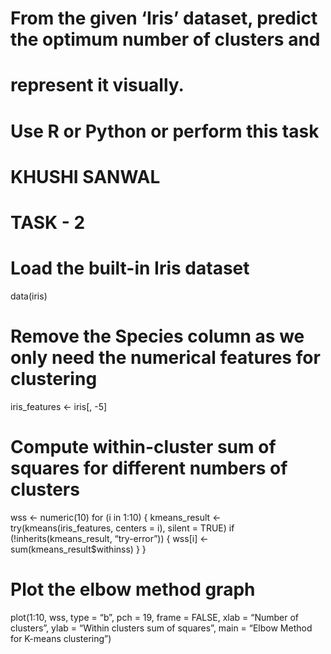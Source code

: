 # From the given 'Iris' dataset, predict the optimum number of clusters and
# represent it visually.
# Use R or Python or perform this task

# KHUSHI SANWAL

# TASK - 2

# Load the built-in Iris dataset

data(iris)

# Remove the Species column as we only need the numerical features for clustering

iris_features <- iris[, -5]

# Compute within-cluster sum of squares for different numbers of clusters

wss <- numeric(10)
for (i in 1:10) {
  kmeans_result <- try(kmeans(iris_features, centers = i), silent = TRUE)
  if (!inherits(kmeans_result, "try-error")) {
    wss[i] <- sum(kmeans_result$withinss)
  }
}

# Plot the elbow method graph

plot(1:10, wss, type = "b", pch = 19, frame = FALSE, 
     xlab = "Number of clusters",
     ylab = "Within clusters sum of squares",
     main = "Elbow Method for K-means clustering")
